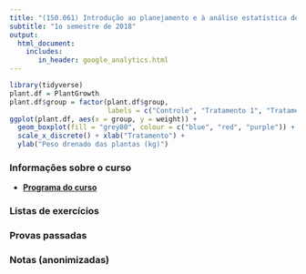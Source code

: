 ```yaml
---
title: "(150.061) Introdução ao planejamento e à análise estatística de experimentos"
subtitle: "1o semestre de 2018"
output: 
  html_document:
    includes:
       in_header: google_analytics.html
---
```


```r
library(tidyverse)
plant.df = PlantGrowth
plant.df$group = factor(plant.df$group,
                        labels = c("Controle", "Tratamento 1", "Tratamento 2"))
ggplot(plant.df, aes(x = group, y = weight)) +
  geom_boxplot(fill = "grey80", colour = c("blue", "red", "purple")) +
  scale_x_discrete() + xlab("Tratamento") +
  ylab("Peso drenado das plantas (kg)")
```

### Informações sobre o curso

- [**Programa do curso**](syllabus/2018_ipaee.html)

### Listas de exercícios

### Provas passadas

### Notas (anonimizadas)
